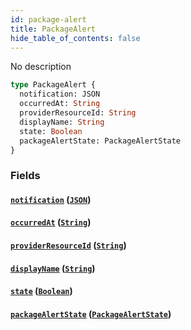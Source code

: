 ```yaml
---
id: package-alert
title: PackageAlert
hide_table_of_contents: false
---
```



No description

```graphql
type PackageAlert {
  notification: JSON
  occurredAt: String
  providerResourceId: String
  displayName: String
  state: Boolean
  packageAlertState: PackageAlertState
}
```


### Fields

#### [`notification`](#) ([`JSON`](/swapi/scalars/json))




#### [`occurredAt`](#) ([`String`](/swapi/scalars/string))




#### [`providerResourceId`](#) ([`String`](/swapi/scalars/string))




#### [`displayName`](#) ([`String`](/swapi/scalars/string))




#### [`state`](#) ([`Boolean`](/swapi/scalars/boolean))




#### [`packageAlertState`](#) ([`PackageAlertState`](/swapi/objects/package-alert-state))






